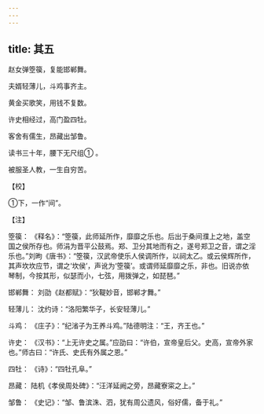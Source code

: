 ```yaml
---
---
---
```

title: 其五
---




赵女弹箜篌，复能邯郸舞。

夫婿轻薄儿，斗鸡事齐主。

黄金买歌笑，用钱不复数。

许史相经过，高门盈四牡。

客舍有儒生，昂藏出邹鲁。

读书三十年，腰下无尺组① 。

被服圣人教，一生自穷苦。

【校】

①下，一作“间”。

【注】

箜篌： 《释名》：“箜篌，此师延所作，靡靡之乐也。后出于桑间濮上之地，盖空国之侯所存也。师涓为晋平公鼓焉。郑、卫分其地而有之，遂号郑卫之音，谓之淫乐也。”刘昫《唐书》：“箜篌，汉武帝使乐人侯调所作，以祠太乙。或云侯辉所作，其声坎坎应节，谓之‘坎侯’，声讹为‘箜篌’。或谓师延靡靡之乐，非也。旧说亦依琴制，今按其形，似瑟而小，七弦，用拨弹之，如琵琶。”

邯郸舞： 刘劭《赵都赋》：“狄鞮妙音，邯郸才舞。”

轻薄儿： 沈约诗：“洛阳繁华子，长安轻薄儿。”

斗鸡： 《庄子》：“纪渻子为王养斗鸡。”陆德明注：“王，齐王也。”

许史： 《汉书》：“上无许史之属。”应劭曰：“许伯，宣帝皇后父。史高，宣帝外家也。”师古曰：“许氏、史氏有外属之恩。”

四牡： 《诗》：“四牡孔阜。”

昂藏： 陆机《孝侯周处碑》：“汪洋延阙之旁，昂藏寮寀之上。”

邹鲁： 《史记》：“邹、鲁滨洙、泗，犹有周公遗风，俗好儒，备于礼。”